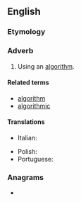 ==English==

===Etymology===
{{suffix|en|algorithmic|ally}}

===Adverb===
{{en-adv|-}}

# Using an [[algorithm]].

====Related terms====
* [[algorithm]]
* [[algorithmic]]

====Translations====
{{trans-top|using an algorithm}}
* Italian: {{t|it|algoritmicamente}}
{{trans-mid}}
* Polish: {{t|pl|algorytmicznie}}
* Portuguese: {{t|pt|algoritmicamente}}
{{trans-bottom}}

===Anagrams===
* {{anagrams|en|a=aacghiilllmorty|logarithmically}}